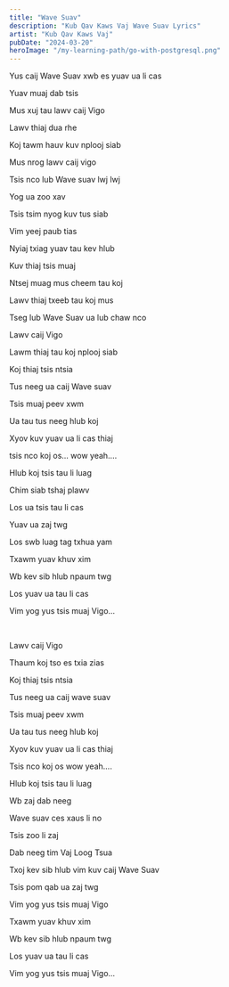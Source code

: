 ```yaml
---
title: "Wave Suav"
description: "Kub Qav Kaws Vaj Wave Suav Lyrics"
artist: "Kub Qav Kaws Vaj"
pubDate: "2024-03-20"
heroImage: "/my-learning-path/go-with-postgresql.png"
---
```


Yus caij Wave Suav xwb es yuav ua li cas

Yuav muaj dab tsis

Mus xuj tau lawv caij Vigo

Lawv thiaj dua rhe

Koj tawm hauv kuv nplooj siab

Mus nrog lawv caij vigo

Tsis nco lub Wave suav lwj lwj

Yog ua zoo xav

Tsis tsim nyog kuv tus siab

Vim yeej paub tias

Nyiaj txiag yuav tau kev hlub

Kuv thiaj tsis muaj

Ntsej muag mus cheem tau koj

Lawv thiaj txeeb tau koj mus

Tseg lub Wave Suav ua lub chaw nco

Lawv caij Vigo

Lawm thiaj tau koj nplooj siab

Koj thiaj tsis ntsia

Tus neeg ua caij Wave suav

Tsis muaj peev xwm

Ua tau tus neeg hlub koj

Xyov kuv yuav ua li cas thiaj

tsis nco koj os... wow yeah....

Hlub koj tsis tau li luag

Chim siab tshaj plawv

Los ua tsis tau li cas

Yuav ua zaj twg

Los swb luag tag txhua yam

Txawm yuav khuv xim

Wb kev sib hlub npaum twg

Los yuav ua tau li cas

Vim yog yus tsis muaj Vigo...

<br />

Lawv caij Vigo

Thaum koj tso es txia zias

Koj thiaj tsis ntsia

Tus neeg ua caij wave suav

Tsis muaj peev xwm

Ua tau tus neeg hlub koj

Xyov kuv yuav ua li cas thiaj

Tsis nco koj os wow yeah....

Hlub koj tsis tau li luag

Wb zaj dab neeg

Wave suav ces xaus li no

Tsis zoo li zaj

Dab neeg tim Vaj Loog Tsua

Txoj kev sib hlub vim kuv caij Wave Suav

Tsis pom qab ua zaj twg

Vim yog yus tsis muaj Vigo

Txawm yuav khuv xim

Wb kev sib hlub npaum twg

Los yuav ua tau li cas

Vim yog yus tsis muaj Vigo...
